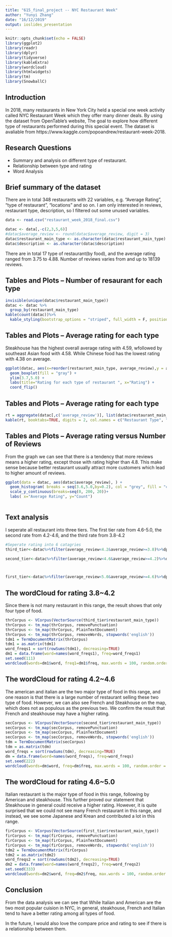 ---
title: "615_final_project -- NYC Restaurant Week"
author: "Yunyi Zhang"
date: "16/12/2019"
output: ioslides_presentation
---

```{r setup, include=FALSE}
knitr::opts_chunk$set(echo = FALSE)
library(ggplot2)
library(readr)
library(dplyr)
library(tidyverse)
library(kableExtra)
library(wordcloud)
library(htmlwidgets)
library(tm)
library(SnowballC)
```


## Introduction

In 2018, many restaurants in New York City held a special one week activity called NYC Restaurant Week which they offer many dinner deals. By using the dataset from OpenTable's website, The goal to explore how different type of restaurants performed during this special event. The dataset is avaliable from https://www.kaggle.com/popoandrew/restaurant-week-2018.

## Research Questions

- Summary and analysis on different type of restaurant. \n
- Relationship between type and rating \n
- Word Analysis \n

## Brief summary of the dataset

There are in total 348 restaurants with 22 variables, e.g. "Average Rating", "type of restaurant", "locations" and so on. I am only interested in reviews, restaurant type, description, so I filtered out some unused variables.
```{r, echo = FALSE}
data <- read.csv("restaurant_week_2018_final.csv")

datac <- data[,-c(2,3,5,6)]
#datac$average_review <- round(datac$average_review, digit = 3)
datac$restaurant_main_type <- as.character(datac$restaurant_main_type)
datac$description <- as.character(datac$description)

```


There are in total 17 type of restaurant(by food), and the average rating ranged from 3.75 to 4.88. Number of reviews varies from and up to 18139 reviews.

## Tables and Plots -- Number of resaurant for each type

```{r, echo=FALSE}
invisible(unique(datac$restaurant_main_type))
datac <- datac %>%
  group_by(restaurant_main_type)
kable(count(datac))%>%
  kable_styling(bootstrap_options = "striped", full_width = F, position = "center")
```

## Tables and Plots -- Average rating for each type

Steakhouse has the highest overall average rating with 4.59, wfollowed by southeast Asian food with 4.58. While Chinese food has the lowest rating with 4.38 on average.
```{r, echo = FALSE, fig.height = 3, fig.width = 5}
ggplot(datac, aes(x=reorder(restaurant_main_type, average_review),y = average_review,group = restaurant_main_type)) +
  geom_boxplot(fill = "gray") +
  ylim(3.7,5.0) +
  labs(title="Rating for each type of restaurant ", x="Rating") +
  coord_flip()
```

## Tables and Plots -- Average rating for each type

``` {r, echo = FALSE,fig.height = 3, fig.width = 5}
rt = aggregate(datac[,c('average_review')], list(datac$restaurant_main_type), FUN = mean)
kable(rt, booktabs=TRUE, digits = 2, col.names = c("Restaurant Type", "Average Rating"), align = "c")
```

## Tables and Plots -- Average rating versus Number of Reviews

From the graph we can see that there is a tendency that more reviews means a higher rating, except those with rating higher than 4.8. This make sense because better restaurant usually attract more customers which lead to higher amount of reviews.
```{r, echo = FALSE, fig.height = 3, fig.width = 5}
ggplot(data = datac, aes(datac$average_review), ) +
  geom_histogram( breaks = seq(3.6,5.0,by=0.2), col = "grey", fill = "cyan3") +     scale_x_continuous(breaks=seq(3.6, 5.0, 0.2)) +
  scale_y_continuous(breaks=seq(0, 200, 20))+
  labs( x="Average Rating", y="Count") 
  
```

## Text analysis
I seperate all restaurant into three tiers. The first tier rate from 4.6-5.0, the second rate from 4.2-4.6, and the third rate from 3.8-4.2
```{r, echo = FALSE}
#Seperate rating into 6 catagries
third_tier<-datac%>%filter(average_review<4.2&average_review>=3.8)%>%dplyr::select(average_review, description, restaurant_main_type)

second_tier<-datac%>%filter(average_review<4.6&average_review>=4.2)%>%dplyr::select(average_review, description, restaurant_main_type)



first_tier<-datac%>%filter(average_review<5.0&average_review>=4.6)%>%dplyr::select(average_review, description, restaurant_main_type)
```

## The wordCloud for rating 3.8~4.2
Since there is not many restaurant in this range, the result shows that only four type of food. 
```{r, echo = FALSE, warning = FALSE, fig.height = 4, fig.width = 4}
thrCorpus <- VCorpus(VectorSource(third_tier$restaurant_main_type))
thrCorpus <- tm_map(thrCorpus, removePunctuation)
thrCorpus <- tm_map(thrCorpus, PlainTextDocument)
thrCorpus <- tm_map(thrCorpus, removeWords, stopwords('english'))
tdm1 = TermDocumentMatrix(thrCorpus)
tdm1 = as.matrix(tdm1)
word_freqs1 = sort(rowSums(tdm1), decreasing=TRUE)
dm1 = data.frame(word=names(word_freqs1), freq=word_freqs1)
set.seed(111)
wordcloud(words=dm1$word, freq1=dm1$freq, max.words = 100, random.order = FALSE)#wordcloud(second_tier, max.words = 100, random.order = FALSE)
```

## The wordCloud for rating 4.2~4.6
The american and italian are the two major type of food in this range, and one reason is that there is a large number of restaurant selling these two type of food. However, we can also see French and Steakhouse on the map, which does not as populous as the previous two. We confirm the result that French and steakhouse may have a higher rating.
```{r, echo = FALSE,fig.height = 3, fig.width = 3}
secCorpus <- VCorpus(VectorSource(second_tier$restaurant_main_type))
secCorpus <- tm_map(secCorpus, removePunctuation)
secCorpus <- tm_map(secCorpus, PlainTextDocument)
secCorpus <- tm_map(secCorpus, removeWords, stopwords('english'))
tdm = TermDocumentMatrix(secCorpus)
tdm = as.matrix(tdm)
word_freqs = sort(rowSums(tdm), decreasing=TRUE)
dm = data.frame(word=names(word_freqs), freq=word_freqs)
set.seed(222)
wordcloud(words=dm$word, freq=dm$freq, max.words = 100, random.order = FALSE)
```

## The wordCloud for rating 4.6~5.0
Italian restaurant is the major type of food in this range, following by American and steakhouse. This further proved our statement that Steakhouse in general could receive a higher rating. However, it is quite surprised that we could not see many French restaurant in this range, and instead,  we see some Japanese and Krean and contributed a lot in this range.
```{r, echo = FALSE, fig.height = 3, fig.width = 3}
firCorpus <- VCorpus(VectorSource(first_tier$restaurant_main_type))
firCorpus <- tm_map(firCorpus, removePunctuation)
firCorpus <- tm_map(firCorpus, PlainTextDocument)
firCorpus <- tm_map(firCorpus, removeWords, stopwords('english'))
tdm2 = TermDocumentMatrix(firCorpus)
tdm2 = as.matrix(tdm2)
word_freqs2 = sort(rowSums(tdm2), decreasing=TRUE)
dm2 = data.frame(word=names(word_freqs2), freq=word_freqs2)
set.seed(333)
wordcloud(words=dm2$word, freq=dm2$freq, max.words = 100, random.order = FALSE)
```

## Conclusion
From the data analysis we can see that While Italian and American are the two most popular cuision in NYC, in general, steakhouse, French and Italian tend to have a better rating among all types of food. 

In the future, I would also love the compare price and rating to see if there is a relationship between them.